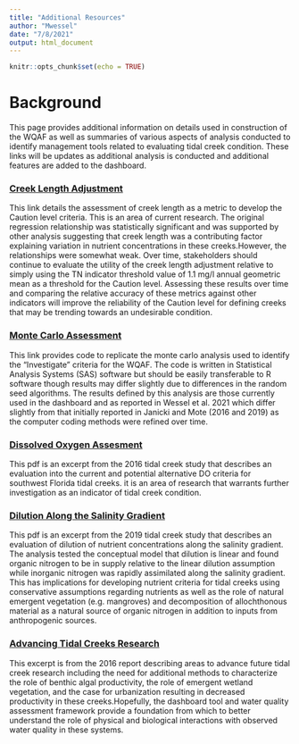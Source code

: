 ```yaml
---
title: "Additional Resources"
author: "Mwessel"
date: "7/8/2021"
output: html_document
---
```


```r
knitr::opts_chunk$set(echo = TRUE)
```


# Background
This page provides additional information on details used in construction of the WQAF as well as summaries of various aspects of analysis conducted to identify management tools related to evaluating tidal creek condition. These links will be updates as additional analysis is conducted and additional features are added to the dashboard. 



### [Creek Length Adjustment](https://tbep-tech.github.io/tidalcreek-stats/docs/CreekLength.pdf){target="_blank"}
This link details the assessment of creek length as a metric to develop the Caution level criteria. This is an area of current research. The original regression relationship was statistically significant and was supported by other analysis suggesting that creek length was a contributing factor explaining variation in nutrient concentrations in these creeks.However, the relationships were somewhat weak. Over time, stakeholders should continue to evaluate the utility of the creek length adjustment relative to simply using the TN indicator threshold value of 1.1 mg/l annual geometric mean as a threshold for the Caution level. Assessing these results over time and comparing the relative accuracy of these metrics against other indicators will improve the reliability of the Caution level for defining creeks that may be trending towards an undesirable condition.    


### [Monte Carlo Assessment](https://tbep-tech.github.io/tidalcreek-stats/docs/MCMC.pdf){target="_blank"}
This link provides code to replicate the monte carlo analysis used to identify the "Investigate " criteria for the WQAF. The code is written in Statistical Analysis Systems (SAS) software but should be easily transferable to R software though results may differ slightly due to differences in the random seed algorithms. The results defined by this analysis are those currently used in the dashboard and as reported in Wessel et al. 2021 which differ slightly from that initially reported in Janicki and Mote (2016 and 2019) as the computer coding methods were refined over time.    


### [Dissolved Oxygen Assesment](https://tbep-tech.github.io/tidalcreek-stats/docs/DOEval.pdf){target="_blank"}
This pdf is an excerpt from the 2016 tidal creek study that describes an evaluation into the current and potential alternative DO criteria for southwest Florida tidal creeks. it is an area of research that warrants further investigation as an indicator of tidal creek condition. 


### [Dilution Along the Salinity Gradient](https://tbep-tech.github.io/tidalcreek-stats/docs/Dilution.pdf){target="_blank"}
This pdf is an excerpt from the 2019 tidal creek study that describes an evaluation of dilution of nutrient concentrations along the salinity gradient. The analysis tested the conceptual model that dilution is linear and found organic nitrogen to be in supply relative to the linear dilution assumption while inorganic nitrogen was rapidly assimilated along the salinity gradient. This has implications for developing nutrient criteria for tidal creeks using conservative assumptions regarding nutrients as well as the role of natural emergent vegetation (e.g. mangroves) and decomposition of allochthonous material as a natural source of organic nitrogen in addition to inputs from anthropogenic sources. 


### [Advancing Tidal Creeks Research](https://tbep-tech.github.io/tidalcreek-stats/docs/Future.pdf){target="_blank"}
This excerpt is from the 2016 report describing areas to advance future tidal creek research including the need for additional methods to characterize the role of benthic algal productivity, the role of emergent wetland vegetation, and the case for urbanization resulting in decreased productivity in these creeks.Hopefully, the dashboard tool and water quality assessment framework provide a foundation from which to better understand the role of physical and biological interactions with observed water quality in these systems.  

